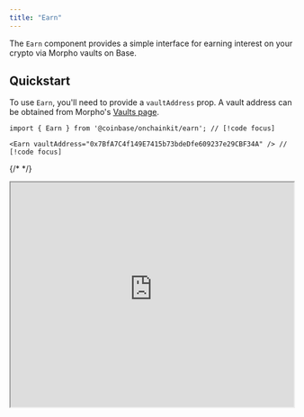 ```yaml
---
title: "Earn"
---
```


The `Earn` component provides a simple interface for earning interest on your crypto via Morpho vaults on Base.


## Quickstart

To use `Earn`, you'll need to provide a `vaultAddress` prop. A vault address can be obtained from Morpho's [Vaults page](https://app.morpho.org/base/earn).

```tsx
import { Earn } from '@coinbase/onchainkit/earn'; // [!code focus]

<Earn vaultAddress="0x7BfA7C4f149E7415b73bdeDfe609237e29CBF34A" /> // [!code focus]
```

{/* <EarnMain /> */}

<iframe
  src="https://684b5e62b1ff46bc5bf83966-aijszlfakk.chromatic.com/iframe.html?args=&id=onchainkit-earn--main&viewMode=story&dark=true&hero=true"
  width="100%"
  height="400px"
/>

## Customization

### Custom components and layouts

`Earn` accepts a `children` prop that can be used to render `Earn` subcomponents or custom components.

For instance, you can render the `EarnDeposit` component by itself within the `Earn` component, along with any other custom components you'd like to render.

```tsx
import { Earn, EarnDeposit } from '@coinbase/onchainkit/earn';

<Earn vaultAddress="0x7BfA7C4f149E7415b73bdeDfe609237e29CBF34A">
  <div>Custom header</div>
  <EarnDeposit />
  <div>Custom footer</div>
</Earn>
```

{/* <EarnDeposit /> */}

<iframe
  src="https://684b5e62b1ff46bc5bf83966-aijszlfakk.chromatic.com/iframe.html?args=&id=onchainkit-earn--deposit&viewMode=story&dark=true&hero=true"
  width="100%"
  height="450px"
/>

For more granular control, you can also render lower level subcomponents within `EarnDeposit` and `EarnWithdraw`. These subcomponents accept `className` props to customize their styles.

```tsx
import { Earn,
        EarnDeposit,
        EarnDetails,
        DepositBalance,
        DepositAmountInput,
        DepositButton } from '@coinbase/onchainkit/earn';

<Earn vaultAddress="0x7BfA7C4f149E7415b73bdeDfe609237e29CBF34A">
  <EarnDeposit>
    <EarnDetails />
    <DepositBalance />
    <DepositAmountInput className="border-2 border-green-400" />
    <DepositButton />
  </EarnDeposit>
</Earn>
```

{/* <RearrangedEarnDeposit /> */}

<iframe
  src="https://684b5e62b1ff46bc5bf83966-aijszlfakk.chromatic.com/iframe.html?args=&id=onchainkit-earn--rearranged-deposit&viewMode=story&dark=true&hero=true"
  width="100%"
  height="400px"
/>

### Customizing styles

The `Earn` component is best styled via a [OnchainKit theme](/onchainkit/guides/themes#custom-theme). You can also override individual component styles using `className`.

## Advanced Usage

If you'd like to implement your own custom components, you can use `useEarnContext` within an `Earn` component to access context and build your own components.

You can find the full interface for `EarnContextType` on the [Types page](/onchainkit/earn/types#earncontexttype).

Below, we use `useEarnContext` to implement a custom deposit interface by using `useEarnContext` to access the `depositAmount` and `setDepositAmount` context values.

<CodeGroup>
```tsx index.tsx
import { Earn, useEarnContext } from '@coinbase/onchainkit/earn';
import { CustomDepositButtons } from '@/custom-deposit-buttons';

  <Earn vaultAddress="0x7BfA7C4f149E7415b73bdeDfe609237e29CBF34A">
      <CustomDepositButtons />
  </Earn>

```

```tsx custom-deposit-buttons.tsx
import {EarnDetails,
        EarnDeposit,
        useEarnContext,
        DepositButton} from '@coinbase/onchainkit/earn';

const predefinedAmounts = ['0.1', '1', '10'];

function CustomDepositButtons() {
  const { depositAmount, setDepositAmount } = useEarnContext();

  return (
    <EarnDeposit>
      <EarnDetails />
      <div className="grid grid-cols-3 gap-2">
        {predefinedAmounts.map((amount) => {
          const selected = amount === depositAmount;
          return (
            <button
              key={amount}
              type="button"
              onClick={() => setDepositAmount(amount)}
              className={`rounded-md px-4 py-2
              ${selected ? 'bg-[var(--ock-bg-primary)] text-[var(--ock-text-inverse)]'
              : 'bg-[var(--ock-bg-secondary)] text-[var(--ock-text-primary)]'}`}
            >
              {amount}
            </button>
          );
        })}
      </div>
      <DepositButton />
    </EarnDeposit>
  );
}
```
</CodeGroup>

{/* <PredefinedInputDeposit /> */}

<iframe
  src="https://684b5e62b1ff46bc5bf83966-aijszlfakk.chromatic.com/iframe.html?args=&id=onchainkit-earn--predefined-deposit&viewMode=story&dark=true&hero=true"
  width="100%"
  height="400px"
/>

Taking advantage of the data and methods provided by `useEarnContext`, developers can implement fully custom deposit and withdraw interfaces, modifying everything from UI elements to input behavior.

## Examples

### Sponsoring transactions

To sponsor transactions, you can use the `isSponsored` prop.

```tsx
<Earn vaultAddress="0x7BfA7C4f149E7415b73bdeDfe609237e29CBF34A" isSponsored />
```

Ensure that your `OnchainKitProvider` has a `paymaster` configured:

```tsx
<OnchainKitProvider
  config={{ // [!code focus]
    paymaster: process.env.PAYMASTER_ENDPOINT, // [!code focus]
  }} // [!code focus]
>
```

<Tip>
If you have a contract allowlist set on Coinbase Developer Platform, you'll need to ensure that the following contract functions are allowed:

- `deposit` on the Morpho vault
- `redeem` on the Morpho vault
- `approve` on the token being deposited
</Tip>


## Components

The `Earn` component includes the following subcomponents:

- `<Earn />` - A fully built Withdraw and Deposit component. Also includes a `children` prop to render custom components and provides `useEarnContext` to access the context values.
- `<EarnProvider />` - A headless provider that provides the `useEarnContext` hook to the `Earn` component.
- `<EarnDeposit />` - A fully built deposit card.
- `<EarnWithdraw />` - A fully built withdraw card.
- `<EarnDetails />` - A component that displays the details of the vault.
- `<DepositAmountInput />` - A component that handles the deposit amount input.
- `<DepositBalance />` - A component that displays the balance underlying asset in the user's wallet.
- `<DepositButton />` - A component that triggers the deposit transaction.
- `<WithdrawAmountInput />` - A component that handles the withdraw amount input.
- `<WithdrawBalance />` - A component that displays how much the user can withdraw from a vault.
- `<WithdrawButton />` - A component that triggers the withdraw transaction.
- `<YieldDetails />` - A component that displays the yield details of the vault.
- `<VaultDetails />` - A component that displays the vault details.

## Hooks

- [`useEarnContext`](/onchainkit/hooks/use-earn-context) - A hook that provides the context values of the `Earn` component.
- [`useBuildDepositToMorphoTx`](/onchainkit/hooks/use-build-deposit-to-morpho-tx) - A hook that builds a deposit transaction to Morpho.
- [`useBuildWithdrawFromMorphoTx`](/onchainkit/hooks/use-build-withdraw-from-morpho-tx) - A hook that builds a withdraw transaction from Morpho.
- [`useMorphoVault`](/onchainkit/hooks/use-morpho-vault) - A hook that provides the details of a Morpho vault.

## Props

[`EarnProps`](#earnprops)

```ts
type EarnProps = {
  children?: React.ReactNode;
  className?: string;
  vaultAddress: Address;
  isSponsored?: boolean;
  /** An optional callback function that handles errors within the provider. */
  onError?: (error: TransactionError) => void;
  /** An optional callback function that exposes the component lifecycle state */
  onStatus?: (lifecycleStatus: LifecycleStatus) => void;
  /** An optional callback function that exposes the transaction receipt */
  onSuccess?: (transactionReceipt?: TransactionReceipt) => void;
};
```

[`EarnProviderProps`](#earnproviderprops)

```ts
type EarnProviderProps = {
  children: React.ReactNode;
  vaultAddress: Address;
  isSponsored?: boolean;
  /** An optional callback function that handles errors within the provider. */
  onError?: (error: TransactionError) => void;
  /** An optional callback function that exposes the component lifecycle state */
  onStatus?: (lifecycleStatus: LifecycleStatus) => void;
  /** An optional callback function that exposes the transaction receipt */
  onSuccess?: (transactionReceipt?: TransactionReceipt) => void;
};
```

[`EarnContextType`](#earncontexttype)

```ts
type EarnContextType = {
  /** Warns users if vault address is invalid */
  error: Error | null;
  recipientAddress?: Address;
  /** Balance of the underlying asset in the user's wallet, converted to the asset's decimals */
  walletBalance?: string;
  /** Status of the wallet balance fetch */
  walletBalanceStatus: 'pending' | 'success' | 'error';
  refetchWalletBalance: () => void;
  vaultAddress: Address;
  /** The token that is being deposited or withdrawn (the underlying asset of the vault) */
  vaultToken: Token | undefined;
  vaultName: string | undefined;
  /** Total deposits in the vault */
  deposits: string | undefined;
  /** Total liquidity (available to borrow) in the vault */
  liquidity: string | undefined;
  /** Total APY of the vault, including rewards */
  apy: number | undefined;
  nativeApy: UseMorphoVaultReturnType['nativeApy'];
  vaultFee: UseMorphoVaultReturnType['vaultFee'];
  /** Rewards earned by the user in the vault */
  rewards: UseMorphoVaultReturnType['rewards'];
  /** The amount of underlying asset that has been deposited in the vault by the connected user */
  depositedBalance?: string;
  /** Whether the deposited balance is being fetched */
  depositedBalanceStatus: 'pending' | 'success' | 'error';
  refetchDepositedBalance: () => void;
  /** Interest earned by the user in the vault */
  interestEarned?: string;
  /** Amount that the user has typed into the deposit amount input */
  depositAmount: string;
  setDepositAmount: (amount: string) => void;
  depositAmountError: string | null;
  depositCalls: Call[];
  /** Amount that the user has typed into the withdraw amount input */
  withdrawAmount: string;
  setWithdrawAmount: (amount: string) => void;
  withdrawAmountError: string | null;
  withdrawCalls: Call[];
  lifecycleStatus: LifecycleStatus;
  updateLifecycleStatus: (
    status: LifecycleStatusUpdate<LifecycleStatus>,
  ) => void;
};
```

[`LifecycleStatus`](#lifecyclestatus)

```ts
type LifecycleStatus =
  | {
      statusName: 'init';
      statusData: null;
    }
  | {
      statusName: 'amountChange';
      statusData: {
        amount: string;
        token: Token;
      };
    }
  | Extract<
      TransactionLifecycleStatus,
      {
        statusName:
          | 'transactionPending'
          | 'transactionLegacyExecuted'
          | 'success'
          | 'error';
      }
    >;
```

Additional component props:

```ts
// Input components
type DepositAmountInputProps = { className?: string; };
type WithdrawAmountInputProps = { className?: string; };

// Balance components  
type DepositBalanceProps = { className?: string; };
type WithdrawBalanceProps = { className?: string; };

// Container components
type EarnDepositProps = { children?: React.ReactNode; className?: string; };
type EarnWithdrawProps = { children?: React.ReactNode; className?: string; };

// Action components
type DepositButtonProps = { className?: string; };
type WithdrawButtonProps = { className?: string; };
type EarnDetailsProps = { className?: string; };
```


